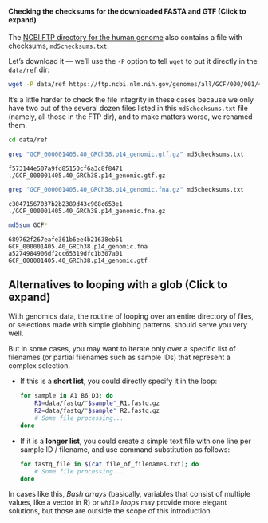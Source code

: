 ::: {.callout-note collapse="true"}
#### Checking the checksums for the downloaded FASTA and GTF (Click to expand)

The [NCBI FTP directory for the human genome](https://ftp.ncbi.nlm.nih.gov/genomes/all/GCF/000/001/405/GCF_000001405.40_GRCh38.p14/)
also contains a file with checksums, `md5checksums.txt`.

Let's download it &mdash;
we'll use the `-P` option to tell `wget` to put it directly in the `data/ref` dir:

```bash
wget -P data/ref https://ftp.ncbi.nlm.nih.gov/genomes/all/GCF/000/001/405/GCF_000001405.40_GRCh38.p14/md5checksums.txt
```

It's a little harder to check the file integrity in these cases because we
only have two out of the several dozen files listed in this `md5checksums.txt`
file (namely, all those in the FTP dir),
and to make matters worse, we renamed them.

```bash
cd data/ref

grep "GCF_000001405.40_GRCh38.p14_genomic.gtf.gz" md5checksums.txt
```
```.bash-out
f573144e507a9fd85150cf6a3c8f8471  ./GCF_000001405.40_GRCh38.p14_genomic.gtf.gz
```
```bash
grep "GCF_000001405.40_GRCh38.p14_genomic.fna.gz" md5checksums.txt
```
```.bash-out
c30471567037b2b2389d43c908c653e1  ./GCF_000001405.40_GRCh38.p14_genomic.fna.gz
```

```bash
md5sum GCF*
```
```.bash-out
689762f267eafe361b6ee4b21638eb51  GCF_000001405.40_GRCh38.p14_genomic.fna
a5274984906df2cc65319dfc1b307a01  GCF_000001405.40_GRCh38.p14_genomic.gtf
```

:::


:::{.callout-note  collapse="true"}
## Alternatives to looping with a glob (Click to expand)

With genomics data,
the routine of looping over an entire directory of files,
or selections made with simple globbing patterns,
should serve you very well.

But in some cases,
you may want to iterate only over a specific list of filenames
(or partial filenames such as sample IDs)
that represent a complex selection.

- If this is a **short list**, you could directly specify it in the loop:

  ```bash
  for sample in A1 B6 D3; do
      R1=data/fastq/"$sample"_R1.fastq.gz
      R2=data/fastq/"$sample"_R2.fastq.gz
      # Some file processing...
  done
  ```

- If it is a **longer list**,
  you could create a simple text file with one line per sample ID / filename,
  and use command substitution as follows:

  ```bash
  for fastq_file in $(cat file_of_filenames.txt); do
      # Some file processing...
  done
  ```

In cases like this, _Bash arrays_
(basically, variables that consist of multiple values, like a vector in R)
or _`while` loops_ may provide more elegant solutions,
but those are outside the scope of this introduction.
:::
